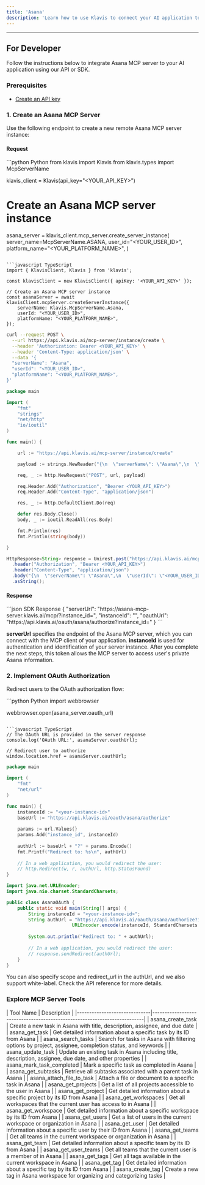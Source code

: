 ```yaml
---
title: 'Asana'
description: 'Learn how to use Klavis to connect your AI application to Asana MCP Server'
---
```



<NoCodeSnippet />

---

## For Developer

Follow the instructions below to integrate Asana MCP server to your AI application using our API or SDK.

### Prerequisites

- [Create an API key](https://www.klavis.ai/home/api-keys)

### 1. Create an Asana MCP Server

Use the following endpoint to create a new remote Asana MCP server instance:

#### Request
<CodeGroup>
```python Python
from klavis import Klavis
from klavis.types import McpServerName

klavis_client = Klavis(api_key="<YOUR_API_KEY>")

# Create an Asana MCP server instance
asana_server = klavis_client.mcp_server.create_server_instance(
    server_name=McpServerName.ASANA,
    user_id="<YOUR_USER_ID>",
    platform_name="<YOUR_PLATFORM_NAME>",
)
```

```javascript TypeScript
import { KlavisClient, Klavis } from 'klavis';

const klavisClient = new KlavisClient({ apiKey: '<YOUR_API_KEY>' });

// Create an Asana MCP server instance
const asanaServer = await klavisClient.mcpServer.createServerInstance({
    serverName: Klavis.McpServerName.Asana,
    userId: "<YOUR_USER_ID>",
    platformName: "<YOUR_PLATFORM_NAME>",
});
```

```bash cURL
curl --request POST \
  --url https://api.klavis.ai/mcp-server/instance/create \
  --header 'Authorization: Bearer <YOUR_API_KEY>' \
  --header 'Content-Type: application/json' \
  --data '{
  "serverName": "Asana",
  "userId": "<YOUR_USER_ID>",
  "platformName": "<YOUR_PLATFORM_NAME>",
}'
```



```go Go
package main

import (
	"fmt"
	"strings"
	"net/http"
	"io/ioutil"
)

func main() {

	url := "https://api.klavis.ai/mcp-server/instance/create"

	payload := strings.NewReader("{\n  \"serverName\": \"Asana\",\n  \"userId\": \"<YOUR_USER_ID>\",\n  \"platformName\": \"<YOUR_PLATFORM_NAME>\",\n }")

	req, _ := http.NewRequest("POST", url, payload)

	req.Header.Add("Authorization", "Bearer <YOUR_API_KEY>")
	req.Header.Add("Content-Type", "application/json")

	res, _ := http.DefaultClient.Do(req)

	defer res.Body.Close()
	body, _ := ioutil.ReadAll(res.Body)

	fmt.Println(res)
	fmt.Println(string(body))

}
```

```java Java
HttpResponse<String> response = Unirest.post("https://api.klavis.ai/mcp-server/instance/create")
  .header("Authorization", "Bearer <YOUR_API_KEY>")
  .header("Content-Type", "application/json")
  .body("{\n  \"serverName\": \"Asana\",\n  \"userId\": \"<YOUR_USER_ID>\",\n  \"platformName\": \"<YOUR_PLATFORM_NAME>\",\n}")
  .asString();
```
</CodeGroup>

#### Response
<CodeGroup>
```json SDK Response
{
  "serverUrl": "https://asana-mcp-server.klavis.ai/mcp/?instance_id=<instance-id>",
  "instanceId": "<instance-id>",
  "oauthUrl": "https://api.klavis.ai/oauth/asana/authorize?instance_id=<instance-id>"
}
```
</CodeGroup>


<Check> **serverUrl** specifies the endpoint of the Asana MCP server, which you can connect with the MCP client of your application.</Check>
<Note> **instanceId** is used for authentication and identification of your server instance. After you complete the next steps, this token allows the MCP server to access user's private Asana information.</Note>


### 2. Implement OAuth Authorization

Redirect users to the OAuth authorization flow:

<CodeGroup>
```python Python
import webbrowser

webbrowser.open(asana_server.oauth_url)
```

```javascript TypeScript
// The OAuth URL is provided in the server response
console.log('OAuth URL:', asanaServer.oauthUrl);

// Redirect user to authorize
window.location.href = asanaServer.oauthUrl;
```



```go Go
package main

import (
    "fmt"
    "net/url"
)

func main() {
    instanceId := "<your-instance-id>"
    baseUrl := "https://api.klavis.ai/oauth/asana/authorize"
    
    params := url.Values{}
    params.Add("instance_id", instanceId)
    
    authUrl := baseUrl + "?" + params.Encode()
    fmt.Printf("Redirect to: %s\n", authUrl)
    
    // In a web application, you would redirect the user:
    // http.Redirect(w, r, authUrl, http.StatusFound)
}
```

```java Java
import java.net.URLEncoder;
import java.nio.charset.StandardCharsets;

public class AsanaOAuth {
    public static void main(String[] args) {
        String instanceId = "<your-instance-id>";
        String authUrl = "https://api.klavis.ai/oauth/asana/authorize?instance_id=" + 
                        URLEncoder.encode(instanceId, StandardCharsets.UTF_8);
        
        System.out.println("Redirect to: " + authUrl);
        
        // In a web application, you would redirect the user:
        // response.sendRedirect(authUrl);
    }
}
```


</CodeGroup>

<Tip>
You can also specify scope and redirect_url in the authUrl, and we also support white-label. Check the API reference for more details.
</Tip>

### Explore MCP Server Tools

<Accordion title="Tools Information">
| Tool Name                    | Description                                                              |
|------------------------------|--------------------------------------------------------------------------|
| asana_create_task                   | Create a new task in Asana with title, description, assignee, and due date |
| asana_get_task                      | Get detailed information about a specific task by its ID from Asana      |
| asana_search_tasks                  | Search for tasks in Asana with filtering options by project, assignee, completion status, and keywords |
| asana_update_task                   | Update an existing task in Asana including title, description, assignee, due date, and other properties |
| asana_mark_task_completed           | Mark a specific task as completed in Asana                               |
| asana_get_subtasks                  | Retrieve all subtasks associated with a parent task in Asana             |
| asana_attach_file_to_task           | Attach a file or document to a specific task in Asana                    |
| asana_get_projects                  | Get a list of all projects accessible to the user in Asana              |
| asana_get_project                   | Get detailed information about a specific project by its ID from Asana   |
| asana_get_workspaces                | Get all workspaces that the current user has access to in Asana         |
| asana_get_workspace                 | Get detailed information about a specific workspace by its ID from Asana |
| asana_get_users                     | Get a list of users in the current workspace or organization in Asana    |
| asana_get_user                      | Get detailed information about a specific user by their ID from Asana    |
| asana_get_teams                     | Get all teams in the current workspace or organization in Asana          |
| asana_get_team                      | Get detailed information about a specific team by its ID from Asana      |
| asana_get_user_teams                | Get all teams that the current user is a member of in Asana             |
| asana_get_tags                      | Get all tags available in the current workspace in Asana                |
| asana_get_tag                       | Get detailed information about a specific tag by its ID from Asana       |
| asana_create_tag                    | Create a new tag in Asana workspace for organizing and categorizing tasks |
</Accordion> 